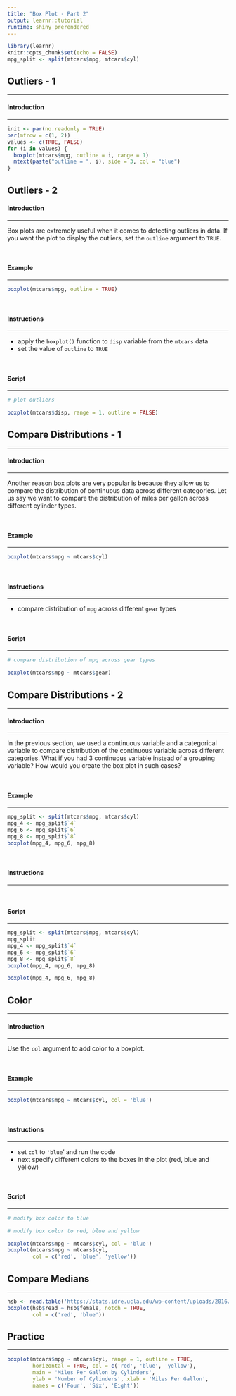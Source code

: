 ```yaml
---
title: "Box Plot - Part 2"
output: learnr::tutorial
runtime: shiny_prerendered
---
```


```r
library(learnr)
knitr::opts_chunk$set(echo = FALSE)
mpg_split <- split(mtcars$mpg, mtcars$cyl)
```

## Outliers - 1

<hr>

#### Introduction

<hr>

```r
init <- par(no.readonly = TRUE)
par(mfrow = c(1, 2))
values <- c(TRUE, FALSE)
for (i in values) {
  boxplot(mtcars$mpg, outline = i, range = 1)
  mtext(paste("outline = ", i), side = 3, col = "blue")
}
```

## Outliers - 2

#### Introduction

<hr>

Box plots are extremely useful when it comes to detecting outliers in data. If you want the plot to display the outliers,
set the `outline` argument to `TRUE`.

<br>

#### Example

<hr>

```r
boxplot(mtcars$mpg, outline = TRUE)
```

<br>

#### Instructions

<hr>

- apply the `boxplot()` function to `disp` variable from the `mtcars` data
- set the value of `outline` to `TRUE`

<br>

#### Script

<hr>

```r
# plot outliers
```

```r
boxplot(mtcars$disp, range = 1, outline = FALSE)
```


## Compare Distributions - 1

<hr>

#### Introduction

<hr>

Another reason box plots are very popular is because they allow us to compare the distribution of continuous data across 
different categories. Let us say we want to compare the distribution of miles per gallon across different cylinder types.

<br>

#### Example

<hr>

```r
boxplot(mtcars$mpg ~ mtcars$cyl)
```

<br>

#### Instructions

<hr>

- compare distribution of `mpg` across different `gear` types

<br>

#### Script

<hr>

```r
# compare distribution of mpg across gear types

```

```r
boxplot(mtcars$mpg ~ mtcars$gear)
```


## Compare Distributions - 2

<hr>

#### Introduction

<hr>

In the previous section, we used a continuous variable and a categorical variable to compare distribution of the continuous variable across different categories. What if you had 3 continuous variable instead of a grouping variable? How would you create the box plot in such cases?

<br>

#### Example

<hr>

```r
mpg_split <- split(mtcars$mpg, mtcars$cyl)
mpg_4 <- mpg_split$`4`
mpg_6 <- mpg_split$`6`
mpg_8 <- mpg_split$`8`
boxplot(mpg_4, mpg_6, mpg_8)
```

<br>

#### Instructions

<hr>

<br>

#### Script

<hr>

```r
mpg_split <- split(mtcars$mpg, mtcars$cyl)
mpg_split
mpg_4 <- mpg_split$`4`
mpg_6 <- mpg_split$`6`
mpg_8 <- mpg_split$`8`
boxplot(mpg_4, mpg_6, mpg_8)
```

```r
boxplot(mpg_4, mpg_6, mpg_8)
```


## Color 

<hr>

#### Introduction

<hr>

Use the `col` argument to add color to a boxplot. 

<br>

#### Example

<hr>

```r
boxplot(mtcars$mpg ~ mtcars$cyl, col = 'blue')
```

<br>

#### Instructions

<hr>

- set `col` to `'blue`' and run the code
- next specify different colors to the boxes in the plot (red, blue and yellow)

<br>

#### Script

<hr>

```r
# modify box color to blue

# modify box color to red, blue and yellow
```

```r
boxplot(mtcars$mpg ~ mtcars$cyl, col = 'blue')
boxplot(mtcars$mpg ~ mtcars$cyl, 
        col = c('red', 'blue', 'yellow'))
```

## Compare Medians

<hr>

```r
hsb <- read.table('https://stats.idre.ucla.edu/wp-content/uploads/2016/02/hsb2-2.csv', header=T, sep=",")
boxplot(hsb$read ~ hsb$female, notch = TRUE, 
        col = c('red', 'blue'))
```

## Practice

<hr>

```r
boxplot(mtcars$mpg ~ mtcars$cyl, range = 1, outline = TRUE, 
        horizontal = TRUE, col = c('red', 'blue', 'yellow'),
        main = 'Miles Per Gallon by Cylinders', 
        ylab = 'Number of Cylinders', xlab = 'Miles Per Gallon',
        names = c('Four', 'Six', 'Eight'))
```

